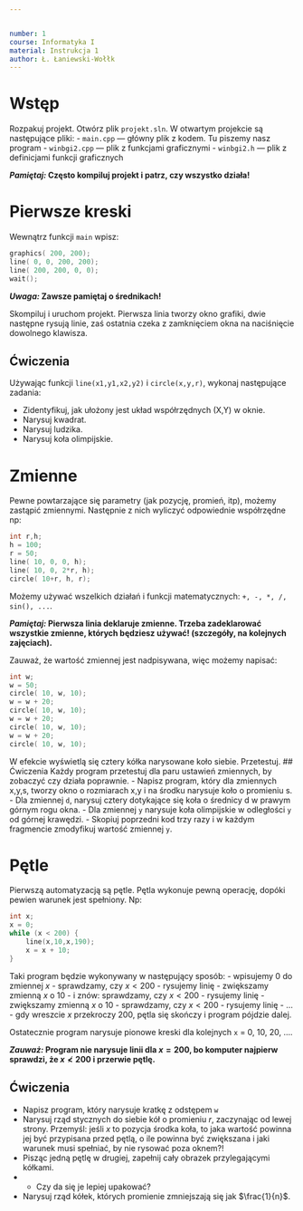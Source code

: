 ```yaml
---


number: 1
course: Informatyka I
material: Instrukcja 1
author: Ł. Łaniewski-Wołłk
---
```


# Wstęp

Rozpakuj projekt. Otwórz plik `projekt.sln`. W otwartym projekcie są następujące pliki:
- `main.cpp` --- główny plik z kodem. Tu piszemy nasz program
- `winbgi2.cpp` --- plik z funkcjami graficznymi
- `winbgi2.h` --- plik z definicjami funkcji graficznych

**_Pamiętaj:_ Często kompiluj projekt i patrz, czy wszystko działa!**

# Pierwsze kreski

Wewnątrz funkcji `main` wpisz:
```c++
graphics( 200, 200);
line( 0, 0, 200, 200);
line( 200, 200, 0, 0);
wait();
```
**_Uwaga:_ Zawsze pamiętaj o średnikach!**

Skompiluj i uruchom projekt. Pierwsza linia tworzy okno grafiki, dwie następne rysują linie, zaś ostatnia czeka z zamknięciem okna na naciśnięcie dowolnego klawisza.

## Ćwiczenia
Używając funkcji `line(x1,y1,x2,y2)` i `circle(x,y,r)`, wykonaj następujące zadania:

- Zidentyfikuj, jak ułożony jest układ współrzędnych (X,Y) w oknie.
- Narysuj kwadrat.
- Narysuj ludzika.
- Narysuj koła olimpijskie.

# Zmienne
Pewne powtarzające się parametry (jak pozycję, promień, itp), możemy zastąpić zmiennymi. Następnie z nich wyliczyć odpowiednie współrzędne np:
```c++
int r,h;
h = 100;
r = 50;
line( 10, 0, 0, h);
line( 10, 0, 2*r, h);
circle( 10+r, h, r);
```
Możemy używać wszelkich działań i funkcji matematycznych: `+, -, *, /, sin(), ...`.

**_Pamiętaj:_ Pierwsza linia deklaruje zmienne. Trzeba zadeklarować wszystkie zmienne, których będziesz używać! (szczegóły, na kolejnych zajęciach).**

Zauważ, że wartość zmiennej jest nadpisywana, więc możemy napisać:
```c++
int w;
w = 50;
circle( 10, w, 10);
w = w + 20;
circle( 10, w, 10);
w = w + 20;
circle( 10, w, 10);
w = w + 20;
circle( 10, w, 10);
```
W efekcie wyświetlą się cztery kółka narysowane koło siebie. Przetestuj.
## Ćwiczenia
Każdy program przetestuj dla paru ustawień zmiennych, by zobaczyć czy działa poprawnie.
- Napisz program, który dla zmiennych x,y,s, tworzy okno o rozmiarach x,y i na środku narysuje koło o promieniu s.
- Dla zmiennej `d`, narysuj cztery dotykające się koła o średnicy d w prawym górnym rogu okna.
- Dla zmiennej `y` narysuje koła olimpijskie w odległości `y` od górnej krawędzi.
- Skopiuj poprzedni kod trzy razy i w każdym fragmencie zmodyfikuj wartość zmiennej `y`.

# Pętle
Pierwszą automatyzacją są pętle. Pętla wykonuje pewną operację, dopóki pewien warunek jest spełniony. Np:
```c++
int x;
x = 0;
while (x < 200) {
    line(x,10,x,190);
    x = x + 10;
}
```
Taki program będzie wykonywany w następujący sposób:
- wpisujemy $0$ do zmiennej $x$
- sprawdzamy, czy $x<200$
- rysujemy linię
- zwiększamy zmienną $x$ o $10$
- i znów: sprawdzamy, czy $x<200$
- rysujemy linię
- zwiększamy zmienną $x$ o $10$
- sprawdzamy, czy $x<200$
- rysujemy linię
- ...
- gdy wreszcie $x$ przekroczy $200$, pętla się skończy i program pójdzie dalej.

Ostatecznie program narysuje pionowe kreski dla kolejnych `x` = 0, 10, 20, ....

**_Zauważ:_ Program nie narysuje linii dla $x=200$, bo komputer najpierw sprawdzi, że $x\not< 200$ i przerwie pętlę.**


## Ćwiczenia
- Napisz program, który narysuje kratkę z odstępem `w`
- Narysuj rząd stycznych do siebie kół o promieniu $r$, zaczynając od lewej strony. Przemyśl: jeśli $x$ to pozycja środka koła, to jaka wartość powinna jej być przypisana przed pętlą, o ile powinna być zwiększana i jaki warunek musi spełniać, by nie rysować poza oknem?!
- Pisząc jedną pętlę w drugiej, zapełnij cały obrazek przylegającymi kółkami.
- *  Czy da się je lepiej upakować?
- Narysuj rząd kółek, których promienie zmniejszają się jak $\frac{1}{n}$.

